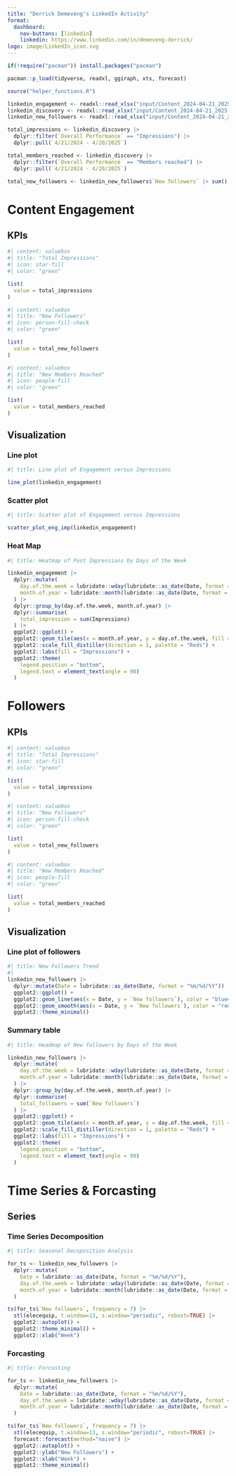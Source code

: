 ```yaml
---
title: "Derrick Demeveng's LinkedIn Activity"
format: 
  dashboard:
    nav-buttons: [linkedin]
    linkedin: https://www.linkedin.com/in/demeveng-derrick/
logo: image/LinkedIn_icon.svg
---
```


```r

if(!require("pacman")) install.packages("pacman")

pacman::p_load(tidyverse, readxl, ggiraph, xts, forecast)

source("helper_functions.R")
```

```r

linkedin_engagement <- readxl::read_xlsx("input/Content_2024-04-21_2025-04-20_DerrickDEMEVENG.xlsx", sheet = "ENGAGEMENT")
linkedin_discovery <- readxl::read_xlsx("input/Content_2024-04-21_2025-04-20_DerrickDEMEVENG.xlsx", sheet = "DISCOVERY")
linkedin_new_followers <- readxl::read_xlsx("input/Content_2024-04-21_2025-04-20_DerrickDEMEVENG.xlsx", sheet = "FOLLOWERS", skip = 2)
```

```r
total_impressions <- linkedin_discovery |>
  dplyr::filter(`Overall Performance` == "Impressions") |>
  dplyr::pull(`4/21/2024 - 4/20/2025`)

total_members_reached <- linkedin_discovery |>
  dplyr::filter(`Overall Performance` == "Members reached") |>
  dplyr::pull(`4/21/2024 - 4/20/2025`)

total_new_followers <- linkedin_new_followers$`New followers` |> sum()
```

# Content Engagement

## KPIs

```r
#| content: valuebox
#| title: "Total Impressions"
#| icon: star-fill
#| color: "green"

list(
  value = total_impressions
)
```

```r
#| content: valuebox
#| title: "New Followers"
#| icon: person-fill-check
#| color: "green"

list(
  value = total_new_followers
)
```

```r
#| content: valuebox
#| title: "New Members Reached"
#| icon: people-fill
#| color: "green"

list(
  value = total_members_reached
)
```

## Visualization

### Line plot

```r
#| title: Line plot of Engagement versus Impressions

line_plot(linkedin_engagement)
```

### Scatter plot

```r
#| title: Scatter plot of Engagement versus Impressions

scatter_plot_eng_imp(linkedin_engagement)
```

### Heat Map

```r
#| title: Heatmap of Post Impressions by Days of the Week

linkedin_engagement |>
  dplyr::mutate(
    day.of.the.week = lubridate::wday(lubridate::as_date(Date, format = "%m/%d/%Y"), label = T),
    month.of.year = lubridate::month(lubridate::as_date(Date, format = "%m/%d/%Y"), label = T)
  ) |>
  dplyr::group_by(day.of.the.week, month.of.year) |>
  dplyr::summarise(
    total_impression = sum(Impressions)
  ) |>
  ggplot2::ggplot() +
  ggplot2::geom_tile(aes(x = month.of.year, y = day.of.the.week, fill = total_impression), color = "white", size = 0.5) +
  ggplot2::scale_fill_distiller(direction = 1, palette = "Reds") +
  ggplot2::labs(fill = "Impressions") +
  ggplot2::theme(
    legend.position = "bottom",
    legend.text = element_text(angle = 90)
  )
```

# Followers

## KPIs

```r
#| content: valuebox
#| title: "Total Impressions"
#| icon: star-fill
#| color: "green"

list(
  value = total_impressions
)
```

```r
#| content: valuebox
#| title: "New Followers"
#| icon: person-fill-check
#| color: "green"

list(
  value = total_new_followers
)
```

```r
#| content: valuebox
#| title: "New Members Reached"
#| icon: people-fill
#| color: "green"

list(
  value = total_members_reached
)
```

## Visualization

### Line plot of followers

```r
#| title: New Followers Trend
#| 
linkedin_new_followers |>
  dplyr::mutate(Date = lubridate::as_date(Date, format = "%m/%d/%Y")) |>
  ggplot2::ggplot() +
  ggplot2::geom_line(aes(x = Date, y = `New followers`), color = "blue4") +
  ggplot2::geom_smooth(aes(x = Date, y = `New followers`), color = "red") +
  ggplot2::theme_minimal()

```

### Summary table

```r
#| title: Headmap of New followers by Days of the Week

linkedin_new_followers |>
  dplyr::mutate(
    day.of.the.week = lubridate::wday(lubridate::as_date(Date, format = "%m/%d/%Y"), label = T),
    month.of.year = lubridate::month(lubridate::as_date(Date, format = "%m/%d/%Y"), label = T)
  ) |>
  dplyr::group_by(day.of.the.week, month.of.year) |>
  dplyr::summarise(
    total_followers = sum(`New followers`)
  ) |>
  ggplot2::ggplot() +
  ggplot2::geom_tile(aes(x = month.of.year, y = day.of.the.week, fill = total_followers), color = "white", size = 0.5) +
  ggplot2::scale_fill_distiller(direction = 1, palette = "Reds") +
  ggplot2::labs(fill = "Impressions") +
  ggplot2::theme(
    legend.position = "bottom",
    legend.text = element_text(angle = 90)
  )

```
# Time Series & Forcasting

## Series

### Time Series Decomposition

```r
#| title: Seasonal Decoposition Analysis

for_ts <- linkedin_new_followers |>
  dplyr::mutate(
    Date = lubridate::as_date(Date, format = "%m/%d/%Y"),
    day.of.the.week = lubridate::wday(lubridate::as_date(Date, format = "%m/%d/%Y"), label = T),
    month.of.year = lubridate::month(lubridate::as_date(Date, format = "%m/%d/%Y"), label = T)
  )

ts(for_ts$`New followers`, frequency = 7) |> 
  stl(elecequip, t.window=13, s.window="periodic", robust=TRUE) |>
  ggplot2::autoplot() +
  ggplot2::theme_minimal() +
  ggplot2::xlab("Week")

```

### Forcasting

```r
#| title: Forcasting

for_ts <- linkedin_new_followers |>
  dplyr::mutate(
    Date = lubridate::as_date(Date, format = "%m/%d/%Y"),
    day.of.the.week = lubridate::wday(lubridate::as_date(Date, format = "%m/%d/%Y"), label = T),
    month.of.year = lubridate::month(lubridate::as_date(Date, format = "%m/%d/%Y"), label = T)
  )

ts(for_ts$`New followers`, frequency = 7) |> 
  stl(elecequip, t.window=13, s.window="periodic", robust=TRUE) |>
  forecast::forecast(method="naive") |>
  ggplot2::autoplot() +
  ggplot2::ylab("New Followers") +
  ggplot2::xlab("Week") +
  ggplot2::theme_minimal()

```










